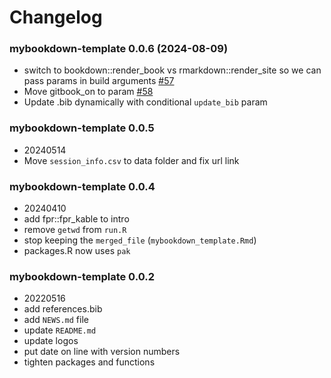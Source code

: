 # Changelog {-}

### mybookdown-template 0.0.6 (2024-08-09) {-}
- switch to bookdown::render_book vs rmarkdown::render_site so we can pass params in build arguments [#57](https://github.com/NewGraphEnvironment/mybookdown-template/issues/57)
- Move gitbook_on to param [#58](https://github.com/NewGraphEnvironment/mybookdown-template/issues/58)
- Update .bib dynamically with conditional `update_bib` param


### mybookdown-template 0.0.5 {-}

  * 20240514
  * Move `session_info.csv` to data folder and fix url link

### mybookdown-template 0.0.4 {-}

  * 20240410
  * add fpr::fpr_kable to intro
  * remove `getwd` from `run.R`
  * stop keeping the `merged_file` (`mybookdown_template.Rmd`)
  * packages.R now uses `pak`


### mybookdown-template 0.0.2 {-}

  * 20220516
  * add references.bib
  * add `NEWS.md` file
  * update `README.md`
  * update logos
  * put date on line with version numbers
  * tighten packages and functions
